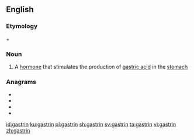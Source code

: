 ==English==

===Etymology===
{{etyl|grc|en}} {{m|grc|γαστήρ}} + {{m|en|-in}}

===Noun===
{{wikipedia}}
{{en-noun|~}}

# {{lb|en|hormone}} A [[hormone]] that stimulates the production of [[gastric acid]] in the [[stomach]]

===Anagrams===
* {{l|en|gratins}}
* {{l|en|ratings}}
* {{l|en|staring}}
* {{l|en|tarings}}

[[id:gastrin]]
[[ku:gastrin]]
[[pl:gastrin]]
[[sh:gastrin]]
[[sv:gastrin]]
[[ta:gastrin]]
[[vi:gastrin]]
[[zh:gastrin]]